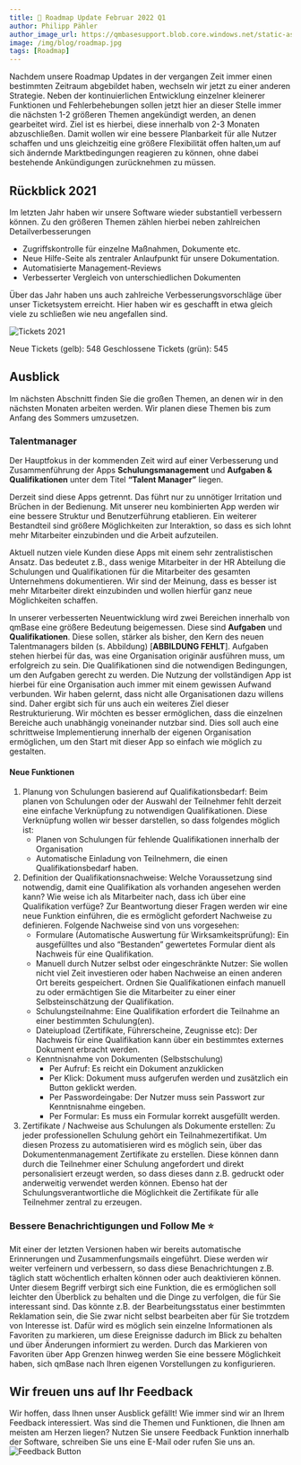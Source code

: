 ---
title: 🚀 Roadmap Update Februar 2022 Q1
author: Philipp Pähler
author_image_url: https://qmbasesupport.blob.core.windows.net/static-assets/img/persons/paehler_round.png
image: /img/blog/roadmap.jpg
tags: [Roadmap]
---


Nachdem unsere Roadmap Updates in der vergangen Zeit immer einen bestimmten Zeitraum abgebildet haben, wechseln wir jetzt zu einer anderen Strategie.
Neben der kontinuierlichen Entwicklung einzelner kleinerer Funktionen und Fehlerbehebungen sollen jetzt hier an dieser Stelle immer die nächsten 1-2 größeren Themen angekündigt werden, an denen gearbeitet wird.
Ziel ist es hierbei, diese innerhalb von 2-3 Monaten abzuschließen.
Damit wollen wir eine bessere Planbarkeit für alle Nutzer schaffen und uns gleichzeitig eine größere Flexibilität offen halten,um auf sich ändernde Marktbedingungen reagieren zu können, ohne dabei bestehende Ankündigungen zurücknehmen zu müssen.

## Rückblick 2021

Im letzten Jahr haben wir unsere Software wieder substantiell verbessern können. Zu den größeren Themen zählen hierbei neben zahlreichen Detailverbesserungen

- Zugriffskontrolle für einzelne Maßnahmen, Dokumente etc.
- Neue Hilfe-Seite als zentraler Anlaufpunkt für unsere Dokumentation.
- Automatisierte Management-Reviews
- Verbesserter Vergleich von unterschiedlichen Dokumenten

Über das Jahr haben uns auch zahlreiche Verbesserungsvorschläge über unser Ticketsystem erreicht. Hier haben wir es geschafft in etwa gleich viele zu schließen wie neu angefallen sind.

![Tickets 2021](https://caqadmin.blob.core.windows.net/public-screenshots/manual-screenshots/Screenshot%202022-02-22_Tickets2021.png)

Neue Tickets (gelb): 548
Geschlossene Tickets (grün): 545

## Ausblick

Im nächsten Abschnitt finden Sie die großen Themen, an denen wir in den nächsten Monaten arbeiten werden.
Wir planen diese Themen bis zum Anfang des Sommers umzusetzen.

### Talentmanager

Der Hauptfokus in der kommenden Zeit wird auf einer Verbesserung und Zusammenführung der Apps **Schulungsmanagement** und **Aufgaben & Qualifikationen** unter dem Titel **“Talent Manager”** liegen.

Derzeit sind diese Apps getrennt.
Das führt nur zu unnötiger Irritation und Brüchen in der Bedienung. Mit unserer neu kombinierten App werden wir eine bessere Struktur und Benutzerführung etablieren.
Ein weiterer Bestandteil sind größere Möglichkeiten zur Interaktion, so dass es sich lohnt mehr Mitarbeiter einzubinden und die Arbeit aufzuteilen.

Aktuell nutzen viele Kunden diese Apps mit einem sehr zentralistischen Ansatz.
Das bedeutet z.B., dass wenige Mitarbeiter in der HR Abteilung die Schulungen und Qualifikationen für die Mitarbeiter des gesamten Unternehmens dokumentieren.
Wir sind der Meinung, dass es besser ist mehr Mitarbeiter direkt einzubinden und wollen hierfür ganz neue Möglichkeiten schaffen.

In unserer verbesserten Neuentwicklung wird zwei Bereichen innerhalb von qmBase eine größere Bedeutung beigemessen.
Diese sind **Aufgaben** und **Qualifikationen**.
Diese sollen, stärker als bisher, den Kern des neuen Talentmanagers bilden (s. Abbildung) [**ABBILDUNG FEHLT**].
Aufgaben stehen hierbei für das, was eine Organisation originär ausführen muss, um erfolgreich zu sein.
Die Qualifikationen sind die notwendigen Bedingungen, um den Aufgaben gerecht zu werden.
Die Nutzung der vollständigen App ist hierbei für eine Organisation auch immer mit einem gewissen Aufwand verbunden.
Wir haben gelernt, dass nicht alle Organisationen dazu willens sind. Daher ergibt sich für uns auch ein weiteres Ziel dieser Restrukturierung.
Wir möchten es besser ermöglichen, dass die einzelnen Bereiche auch unabhängig voneinander nutzbar sind.
Dies soll auch eine schrittweise Implementierung innerhalb der eigenen Organisation ermöglichen, um den Start mit dieser App so einfach wie möglich zu gestalten.

#### Neue Funktionen

1. Planung von Schulungen basierend auf Qualifikationsbedarf: Beim planen von Schulungen oder der Auswahl der Teilnehmer fehlt derzeit eine einfache Verknüpfung zu notwendigen Qualifikationen.
   Diese Verknüpfung wollen wir besser darstellen, so dass folgendes möglich ist:
   - Planen von Schulungen für fehlende Qualifikationen innerhalb der Organisation
   - Automatische Einladung von Teilnehmern, die einen Qualifikationsbedarf haben.
2. Definition der Qualifikationsnachweise: Welche Voraussetzung sind notwendig, damit eine Qualifikation als vorhanden angesehen werden kann?
   Wie weise ich als Mitarbeiter nach, dass ich über eine Qualifikation verfüge?
   Zur Beantwortung dieser Fragen werden wir eine neue Funktion einführen, die es ermöglicht gefordert Nachweise zu definieren.
   Folgende Nachweise sind von uns vorgesehen:
   - Formulare (Automatische Auswertung für Wirksamkeitsprüfung): Ein ausgefülltes und also “Bestanden” gewertetes Formular dient als Nachweis für eine Qualifikation.
   - Manuell durch Nutzer selbst oder eingeschränkte Nutzer: Sie wollen nicht viel Zeit investieren oder haben Nachweise an einen anderen Ort bereits gespeichert. Ordnen Sie Qualifikationen einfach manuell zu oder ermächtigen Sie die Mitarbeiter zu einer einer Selbsteinschätzung der Qualifikation.
   - Schulungsteilnahme: Eine Qualifikation erfordert die Teilnahme an einer bestimmten Schulung(en).
   - Dateiupload (Zertifikate, Führerscheine, Zeugnisse etc): Der Nachweis für eine Qualifikation kann über ein bestimmtes externes Dokument erbracht werden.
   - Kenntnisnahme von Dokumenten (Selbstschulung)
     - Per Aufruf: Es reicht ein Dokument anzuklicken
     - Per Klick: Dokument muss aufgerufen werden und zusätzlich ein Button geklickt werden.
     - Per Passwordeingabe: Der Nutzer muss sein Passwort zur Kenntnisnahme eingeben.
     - Per Formular: Es muss ein Formular korrekt ausgefüllt werden.
3. Zertifikate / Nachweise aus Schulungen als Dokumente erstellen: Zu jeder professionellen Schulung gehört ein Teilnahmezertifikat.
   Um diesen Prozess zu automatisieren wird es möglich sein, über das Dokumentenmanagement Zertifikate zu erstellen.
   Diese können dann durch die Teilnehmer einer Schulung angefordert und direkt personalisiert erzeugt werden, so dass dieses dann z.B. gedruckt oder anderweitig verwendet werden können.
   Ebenso hat der Schulungsverantwortliche die Möglichkeit die Zertifikate für alle Teilnehmer zentral zu erzeugen.

### Bessere Benachrichtigungen und Follow Me ⭐​

Mit einer der letzten Versionen haben wir bereits automatische Erinnerungen und Zusammenfungsmails eingeführt.
Diese werden wir weiter verfeinern und verbessern, so dass diese Benachrichtungen z.B. täglich statt wöchentlich erhalten können oder auch deaktivieren können.
Unter diesem Begriff verbirgt sich eine Funktion, die es ermöglichen soll leichter den Überblick zu behalten und die Dinge zu verfolgen, die für Sie interessant sind.
Das könnte z.B. der Bearbeitungsstatus einer bestimmten Reklamation sein, die Sie zwar nicht selbst bearbeiten aber für Sie trotzdem von Interesse ist.
Dafür wird es möglich sein einzelne Informationen als Favoriten zu markieren, um diese Ereignisse dadurch im Blick zu behalten und über Änderungen informiert zu werden.
Durch das Markieren von Favoriten über App Grenzen hinweg werden Sie eine bessere Möglichkeit haben, sich qmBase nach Ihren eigenen Vorstellungen zu konfigurieren.

## Wir freuen uns auf Ihr Feedback

Wir hoffen, dass Ihnen unser Ausblick gefällt! Wie immer sind wir an Ihrem Feedback interessiert.
Was sind die Themen und Funktionen, die Ihnen am meisten am Herzen liegen? Nutzen Sie unsere Feedback Funktion innerhalb der Software, schreiben Sie uns eine E-Mail oder rufen Sie uns an.
![Feedback Button](https://caqadmin.blob.core.windows.net/public-screenshots/manual-screenshots/Screenshot%202022-02-22_Feedbackbutton.png)
